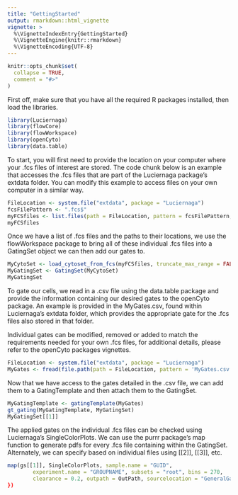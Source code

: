 ```yaml
---
title: "GettingStarted"
output: rmarkdown::html_vignette
vignette: >
  %\VignetteIndexEntry{GettingStarted}
  %\VignetteEngine{knitr::rmarkdown}
  %\VignetteEncoding{UTF-8}
---
```


```r
knitr::opts_chunk$set(
  collapse = TRUE,
  comment = "#>"
)
```

First off, make sure that you have all the required R packages installed, then load the libraries. 

```r
library(Luciernaga)
library(flowCore)
library(flowWorkspace)
library(openCyto)
library(data.table)
```

To start, you will first need to provide the location on your computer where your .fcs files of interest are stored. The code chunk below is an example that accesses the .fcs files that are part of the Luciernaga package's extdata folder. You can modify this example to access files on your own computer in a similar way.  

```r
FileLocation <- system.file("extdata", package = "Luciernaga")
fcsFilePattern <- ".fcs$"
myFCSfiles <- list.files(path = FileLocation, pattern = fcsFilePattern, full.names = TRUE, recursive = TRUE)
myFCSfiles
```

Once we have a list of .fcs files and the paths to their locations, we use the flowWorkspace package to bring all of these individual .fcs files into a GatingSet object we can then add our gates to.  

```r
MyCytoSet <- load_cytoset_from_fcs(myFCSfiles, truncate_max_range = FALSE, transform = FALSE)
MyGatingSet <- GatingSet(MyCytoSet)
MyGatingSet
```

To gate our cells, we read in a .csv file using the data.table package and provide the information containing our desired gates to the openCyto package. An example is provided in the MyGates.csv, found within Luciernaga's extdata folder, which provides the appropriate gate for the .fcs files also stored in that folder.

Individual gates can be modified, removed or added to match the requirements needed for your own .fcs files, for additional details, please refer to the openCyto packages vignettes. 

```r
FileLocation <- system.file("extdata", package = "Luciernaga")
MyGates <- fread(file.path(path = FileLocation, pattern = 'MyGates.csv'))
```

Now that we have access to the gates detailed in the .csv file, we can add them to a GatingTemplate and then attach them to the GatingSet. 

```r
MyGatingTemplate <- gatingTemplate(MyGates)
gt_gating(MyGatingTemplate, MyGatingSet)
MyGatingSet[[1]]
```

The applied gates on the individual .fcs files can be checked using Luciernaga's SingleColorPlots. We can use the purrr package's map function to generate pdfs for every .fcs file containing within the GatingSet. Alternately, we can specify based on individual files using [[2]], [[3]], etc.

```r



map(gs[[1]], SingleColorPlots, sample.name = "GUID",
        experiment.name = "GROUPNAME", subsets = "root", bins = 270,
        clearance = 0.2, outpath = OutPath, sourcelocation = "GeneralGating.R")
})

```
